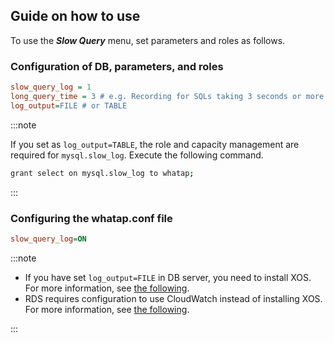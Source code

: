 ## Guide on how to use

To use the **_Slow Query_** menu, set parameters and roles as follows.

### Configuration of DB, parameters, and roles

```ini
slow_query_log = 1
long_query_time = 3 # e.g. Recording for SQLs taking 3 seconds or more
log_output=FILE # or TABLE
```

:::note

If you set as `log_output=TABLE`, the role and capacity management are required for `mysql.slow_log`. Execute the following command.

```bash
grant select on mysql.slow_log to whatap;
```

:::

### Configuring the whatap.conf file

```ini title='whatap.conf'
slow_query_log=ON
```

:::note

-   If you have set `log_output=FILE` in DB server, you need to install XOS. For more information, see [the following](agent-xos-settings).
-   RDS requires configuration to use CloudWatch instead of installing XOS. For more information, see [the following](agent-dbx-settings#using-aws-rds).

:::

